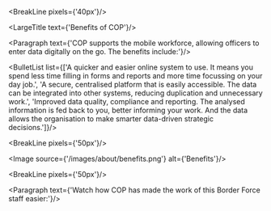 
<div className="govuk-width-container">

<BreakLine pixels={'40px'}/>

<div className="grid-row">

<div className="column-one-quarter">
<SubNavigation currentPage={props.path}/>
</div>


<div className="column-five-eighths">

<LargeTitle text={'Benefits of COP'}/>

<Paragraph text={'COP supports the mobile workforce, allowing officers to enter data digitally on the go. The benefits include:'}/>

<BulletList list={['A quicker and easier online system to use. It means you spend less time filling in forms and reports and more time focussing on your day job.',
 'A secure, centralised platform that is easily accessible. The data can be integrated into other systems, reducing duplication and unnecessary work.',
  'Improved data quality, compliance and reporting. The analysed information is fed back to you, better informing your work. And the data allows the organisation to make smarter data-driven strategic decisions.']}/>

<BreakLine pixels={'50px'}/>

<Image source={'/images/about/benefits.png'} alt={'Benefits'}/>

<BreakLine pixels={'50px'}/>

<Paragraph text={'Watch how COP has made the work of this Border Force staff easier:'}/>


</div>
</div>
</div>





